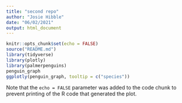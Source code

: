 ```yaml
---
title: "second repo"
author: "Josie Hibble"
date: "06/02/2021"
output: html_document
---
```


```r
knitr::opts_chunk$set(echo = FALSE)
source("README.md")
library(tidyverse)
library(plotly)
library(palmerpenguins)
penguin_graph
ggplotly(penguin_graph, tooltip = c("species"))
```


Note that the `echo = FALSE` parameter was added to the code chunk to prevent printing of the R code that generated the plot.
